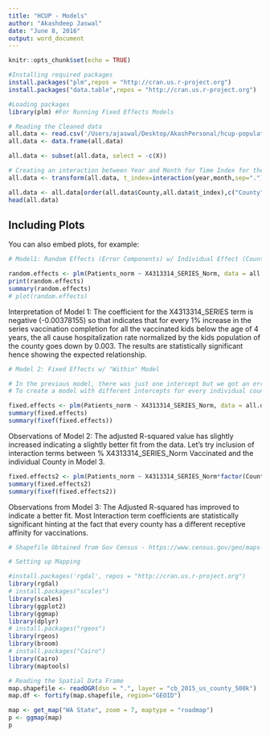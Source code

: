 ```yaml
---
title: "HCUP - Models"
author: "Akashdeep Jaswal"
date: "June 8, 2016"
output: word_document
---
```


```r
knitr::opts_chunk$set(echo = TRUE)
```

```r

#Installing required packages
install.packages("plm",repos = "http://cran.us.r-project.org") 
install.packages("data.table",repos = "http://cran.us.r-project.org")

#Loading packages
library(plm) #For Running Fixed Effects Models

```

```r
# Reading the Cleaned data
all.data <- read.csv('/Users/ajaswal/Desktop/AkashPersonal/hcup-population/Final_Data_group1.csv')
all.data <- data.frame(all.data)

all.data <- subset(all.data, select = -c(X))

# Creating an interaction between Year and Month for Time Index for the random effects modeling
all.data <- transform(all.data, t_index=interaction(year,month,sep="."))

all.data <- all.data[order(all.data$County,all.data$t_index),c("County","t_index", "AgeGroup", "Population", "Patients_Count", "Patients_norm", "All_Vaccinated", "X4313314_SERIES", "X4313314_SERIES_Norm")]
head(all.data)

```

## Including Plots

You can also embed plots, for example:

```r
# Model1: Random Effects (Error Components) w/ Individual Effect (County) 

random.effects <- plm(Patients_norm ~ X4313314_SERIES_Norm, data = all.data, index = c("County", "t_index"), model = "random", effect="individual")
print(random.effects)
summary(random.effects)
# plot(random.effects)
```

Interpretation of Model 1: The coefficient for the X4313314_SERIES term is negative (-0.00378155) so that indicates that for every 1% increase in the series vaccination completion for all the vaccinated kids below the age of 4 years, the all cause hospitalization rate normalized by the kids population of the county goes down by 0.003. The results are statistically significant hence showing the expected relationship. 


```r
# Model 2: Fixed Effects w/ "Within" Model

# In the previous model, there was just one intercept but we got an error term for the individual. 
# To create a model with different intercepts for every individual county we build a fixed effects model 

fixed.effects <- plm(Patients_norm ~ X4313314_SERIES_Norm, data = all.data, index = c("County", "t_index"), model = "within", effect = "individual")
summary(fixed.effects)
summary(fixef(fixed.effects))

```

Observations of Model 2: The adjusted R-squared value has slightly increased indicating a slightly better fit from the data. Let's try inclusion of interaction terms between % X4313314_SERIES_Norm Vaccinated and the individual County in Model 3. 

```r
fixed.effects2 <- plm(Patients_norm ~ X4313314_SERIES_Norm*factor(County), data = all.data, index = c("County", "t_index"), model = "within", effect = "individual")
summary(fixed.effects2)
summary(fixef(fixed.effects2))

```

Observations from Model 3: The Adjusted R-squared has improved to indicate a better fit. Most Interaction term coefficients are statistically significant hinting at the fact that every county has a different receptive affinity for vaccinations. 

```r

# Shapefile Obtained from Gov Census - https://www.census.gov/geo/maps-data/data/cbf/cbf_counties.html

# Setting up Mapping 

#install.packages('rgdal', repos = "http://cran.us.r-project.org")
library(rgdal)
# install.packages("scales")
library(scales)
library(ggplot2)
library(ggmap)
library(dplyr)
# install.packages("rgeos")
library(rgeos)
library(broom)
# install.packages("Cairo")
library(Cairo)
library(maptools)

# Reading the Spatial Data Frame
map.shapefile <- readOGR(dsn = ".", layer = "cb_2015_us_county_500k")
map.df <- fortify(map.shapefile, region="GEOID") 

map <- get_map("WA State", zoom = 7, maptype = "roadmap")
p <- ggmap(map)
p



```
